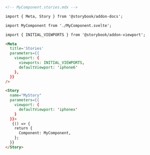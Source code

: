 ```md
<!-- MyComponent.stories.mdx -->

import { Meta, Story } from '@storybook/addon-docs';

import MyComponent from './MyComponent.svelte';

import { INITIAL_VIEWPORTS } from '@storybook/addon-viewport';

<Meta
  title='Stories'
  parameters={{
    viewport: {
      viewports: INITIAL_VIEWPORTS,
      defaultViewport: 'iphone6'
    },
  }}
/>

<Story
  name="MyStory"
  parameters={{
    viewport: {
      defaultViewport: 'iphonex'
    }
  }}>
   {() => {
    return {
      Component: MyComponent,
    };
  }}
</Story>
```